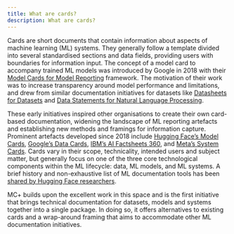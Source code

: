 ```yaml
---
title: What are cards?
description: What are cards?
---
```


Cards are short documents that contain information about aspects of machine learning (ML) systems. They generally follow a template divided into several standardised sections and data fields, providing users with boundaries for information input. The concept of a model card to accompany trained ML models was introduced by Google in 2018 with their [Model Cards for Model Reporting](https://arxiv.org/abs/1810.03993) framework. The motivation of their work was to increase transparency around model performance and limitations, and drew from similar documentation initiatives for datasets like [Datasheets for Datasets](https://arxiv.org/abs/1803.09010) and [Data Statements for Natural Language Processing](https://aclanthology.org/Q18-1041/).

These early initiatives inspired other organisations to create their own card-based documentation, widening the landscape of ML reporting artefacts and establishing new methods and framings for information capture. Prominent artefacts developed since 2018 include [Hugging Face’s Model Cards](https://huggingface.co/docs/hub/en/model-cards), [Google’s Data Cards](https://dl.acm.org/doi/fullHtml/10.1145/3531146.3533231), [IBM’s AI Factsheets 360](https://aifs360.res.ibm.com/), and [Meta’s System Cards](https://ai.meta.com/research/publications/system-level-transparency-of-machine-learning/). Cards vary in their scope, technicality, intended users and subject matter, but generally focus on one of the three core technological components within the ML lifecycle: data, ML models, and ML systems. A brief history and non-exhaustive list of ML documentation tools has been [shared by Hugging Face researchers](https://huggingface.co/docs/hub/en/model-card-landscape-analysis).

MC+ builds upon the excellent work in this space and is the first initiative that brings technical documentation for datasets, models and systems together into a single package. In doing so, it offers alternatives to existing cards and a wrap-around framing that aims to accommodate other ML documentation initiatives.